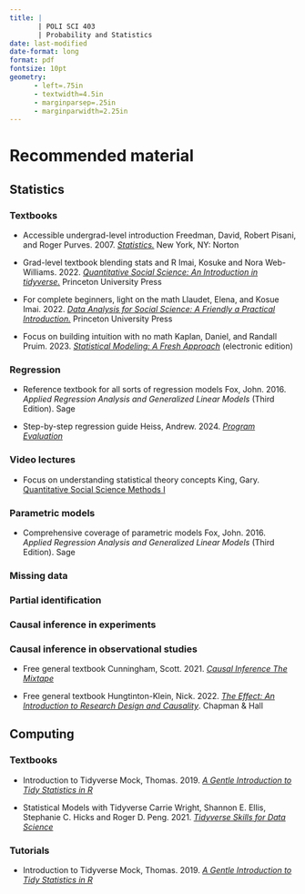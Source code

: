 ```yaml
---
title: |
       | POLI SCI 403
       | Probability and Statistics
date: last-modified
date-format: long
format: pdf
fontsize: 10pt
geometry:
      - left=.75in
      - textwidth=4.5in
      - marginparsep=.25in
      - marginparwidth=2.25in
---
```



# Recommended material

## Statistics

### Textbooks

- [Accessible undergrad-level introduction]{.aside} Freedman, David, Robert Pisani, and Roger Purves. 2007. [*Statistics.*](https://wwnorton.com/books/Statistics) New York, NY: Norton

- [Grad-level textbook blending stats and R]{.aside} Imai, Kosuke and Nora Web-Williams. 2022. [*Quantitative Social Science: An Introduction in tidyverse.*](https://press.princeton.edu/books/hardcover/9780691222271/quantitative-social-science) Princeton University Press

- [For complete beginners, light on the math]{.aside} Llaudet, Elena, and Kosue Imai. 2022. [*Data Analysis for Social Science: A Friendly a Practical Introduction.*](https://press.princeton.edu/books/paperback/9780691199436/data-analysis-for-social-science) Princeton University Press

- [Focus on building intuition with no math]{.aside} Kaplan, Daniel, and Randall Pruim. 2023. [*Statistical Modeling: A Fresh Approach*](https://statistical-modeling.netlify.app) (electronic edition)

### Regression

- [Reference textbook for all sorts of regression models]{.aside} Fox, John. 2016. *Applied Regression Analysis and Generalized Linear Models* (Third Edition). Sage

- [Step-by-step regression guide]{.aside} Heiss, Andrew. 2024. [*Program Evaluation*](https://evalsp24.classes.andrewheiss.com/example/regression.html)

### Video lectures

- [Focus on understanding statistical theory concepts]{.aside} King, Gary. [Quantitative Social Science Methods I](https://youtube.com/playlist?list=PL0n492lUg2sgSevEQ3bLilGbFph4l92gH&si=dOClSNcqFPjfv0Xf)

### Parametric models

- [Comprehensive coverage of parametric models]{.aside} Fox, John. 2016. *Applied Regression Analysis and Generalized Linear Models* (Third Edition). Sage

### Missing data

### Partial identification

### Causal inference in experiments

### Causal inference in observational studies

- [Free general textbook]{.aside} Cunningham, Scott. 2021. [*Causal Inference The Mixtape*](https://mixtape.scunning.com)


- [Free general textbook]{.aside} Hungtinton-Klein, Nick. 2022. [*The Effect: An Introduction to Research Design and Causality*](https://theeffectbook.net). Chapman & Hall


## Computing

### Textbooks

- [Introduction to Tidyverse]{.aside} Mock, Thomas. 2019. [*A Gentle Introduction to Tidy Statistics in R*](https://posit.co/resources/videos/a-gentle-introduction-to-tidy-statistics-in-r/)

- [Statistical Models with Tidyverse]{.aside} Carrie Wright, Shannon E. Ellis, Stephanie C. Hicks and Roger D. Peng. 2021. [*Tidyverse Skills for Data Science*](https://jhudatascience.org/tidyversecourse/)

### Tutorials

- [Introduction to Tidyverse]{.aside} Mock, Thomas. 2019. [*A Gentle Introduction to Tidy Statistics in R*](https://posit.co/resources/videos/a-gentle-introduction-to-tidy-statistics-in-r/)
